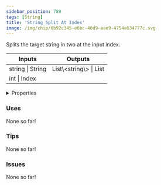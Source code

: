```yaml
---
sidebar_position: 789
tags: [String]
title: 'String Split At Index'
image: /img/chip/6b92c345-e6bc-40d9-aae9-4754e634777c.svg
---
```


Splits the target string in two at the input index.



<IChip uuid="6b92c345-e6bc-40d9-aae9-4754e634777c"/>

<table><thead><tr><th>Inputs</th><th>Outputs</th></tr></thead><tbody><tr><td>string | String</td><td>List\&lt;string\&gt; | List</td></tr><tr><td>int | Index</td><td /></tr></tbody></table>

<details>
  <summary>Properties</summary>
  <div>
    <div>
    <table>
      <tbody>
        <tr>
          <td>Is beta required?</td>
          <td>No</td>
        </tr>
        <tr>
          <td>Is chip a trolling risk?</td>
          <td>No</td>
        </tr>
        <tr>
          <td>Is chip a role assignment risk?</td>
          <td>No</td>
        </tr>
        <tr>
          <td>Chip UUID</td>
          <td>6b92c345-e6bc-40d9-aae9-4754e634777c</td>
        </tr>
        <tr>
          <td>Room availability</td>
          <td>Available everywhere</td>
        </tr>
      </tbody>
    </table>
    </div>
  </div>
</details>

### Uses

None so far!

### Tips

None so far!

### Issues

None so far!
